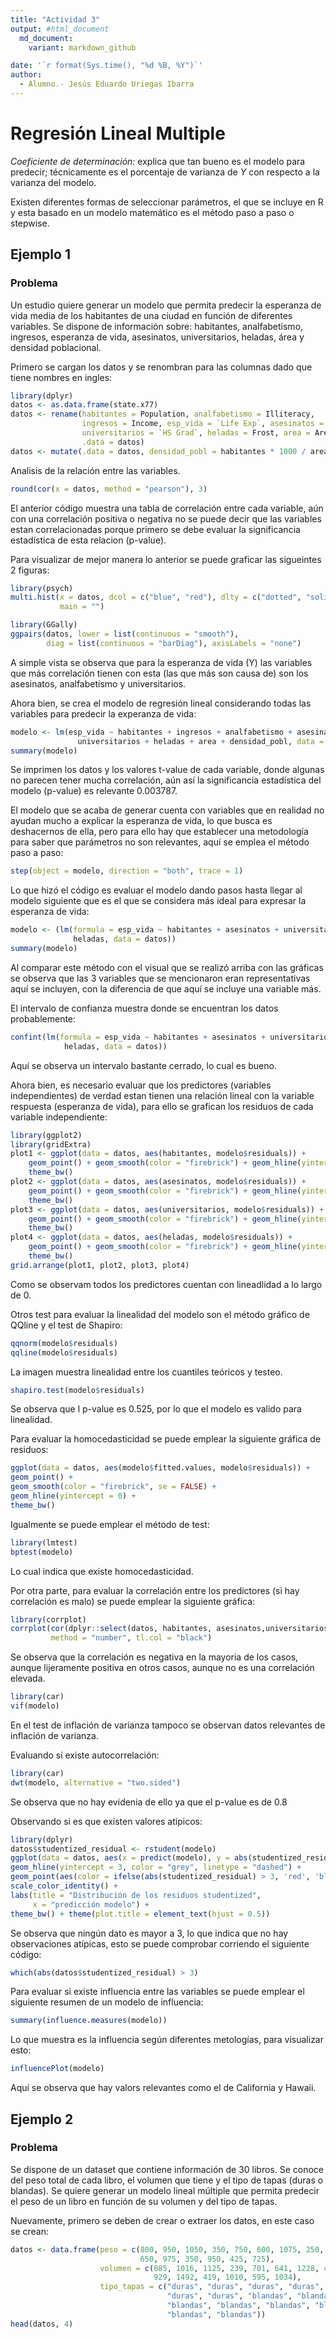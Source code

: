 ```yaml
---
title: "Actividad 3"
output: #html_document
  md_document:
    variant: markdown_github

date: '`r format(Sys.time(), "%d %B, %Y")`'
author:
  - Alumno.- Jesús Eduardo Uriegas Ibarra
---
```


# Regresión Lineal Multiple
*Coeficiente de determinación:* explica que tan bueno es el modelo para predecir; técnicamente es el porcentaje de varianza de $Y$ con respecto a la varianza del modelo.

Existen diferentes formas de seleccionar parámetros, el que se incluye en R y esta basado en un modelo matemático es el método paso a paso o stepwise.

## Ejemplo 1
### Problema
Un estudio quiere generar un modelo que permita predecir la esperanza de vida media de los habitantes de una ciudad en función de diferentes variables. Se dispone de información sobre: habitantes, analfabetismo, ingresos, esperanza de vida, asesinatos, universitarios, heladas, área y densidad poblacional.

Primero se cargan los datos y se renombran para las columnas dado que tiene nombres en ingles:
```r
library(dplyr)
datos <- as.data.frame(state.x77)
datos <- rename(habitantes = Population, analfabetismo = Illiteracy,
                ingresos = Income, esp_vida = `Life Exp`, asesinatos = Murder,
                universitarios = `HS Grad`, heladas = Frost, area = Area,
                .data = datos)
datos <- mutate(.data = datos, densidad_pobl = habitantes * 1000 / area)
```

Analisis de la relación entre las variables.
```r
round(cor(x = datos, method = "pearson"), 3)
```
El anterior código muestra una tabla de correlación entre cada variable, aún con una correlación positiva o negativa no se puede decir que las variables estan correlacionadas porque primero se debe evaluar la significancia estadística de esta relacion (p-value).

Para visualizar de mejor manera lo anterior se puede graficar las sigueintes 2 figuras:
```r
library(psych)
multi.hist(x = datos, dcol = c("blue", "red"), dlty = c("dotted", "solid"),
           main = "")
```
```r
library(GGally)
ggpairs(datos, lower = list(continuous = "smooth"),
        diag = list(continuous = "barDiag"), axisLabels = "none")
```
A simple vista se observa que para la esperanza de vida (Y) las variables que más correlación tienen con esta (las que más son causa de) son los asesinatos, analfabetismo y universitarios.

Ahora bien, se crea el modelo de regresión lineal considerando todas las variables para predecir la experanza de vida:
```r
modelo <- lm(esp_vida ~ habitantes + ingresos + analfabetismo + asesinatos +
               universitarios + heladas + area + densidad_pobl, data = datos )
summary(modelo)
```
Se imprimen los datos y los valores t-value de cada variable, donde algunas no parecen tener mucha correlación, aún así la significancia estadística del modelo (p-value) es relevante 0.003787.

El modelo que se acaba de generar cuenta con variables que en realidad no ayudan mucho a explicar la esperanza de vida, lo que busca es deshacernos de ella, pero para ello hay que establecer una metodología para saber que parámetros no son relevantes, aquí se emplea el método paso a paso:
```r
step(object = modelo, direction = "both", trace = 1)
```
Lo que hizó el código es evaluar el modelo dando pasos hasta llegar al modelo siguiente que es el que se considera más ideal para expresar la esperanza de vida:

```r
modelo <- (lm(formula = esp_vida ~ habitantes + asesinatos + universitarios +
              heladas, data = datos))
summary(modelo)
```
Al comparar este método con el visual que se realizó arriba con las gráficas se observa que las 3 variables que se mencionaron eran representativas aquí se incluyen, con la diferencia de que aquí se incluye una variable más.

El intervalo de confianza muestra donde se encuentran los datos probablemente:
```r
confint(lm(formula = esp_vida ~ habitantes + asesinatos + universitarios +
            heladas, data = datos))
```
Aquí se observa un intervalo bastante cerrado, lo cual es bueno.

Ahora bien, es necesario evaluar que los predictores (variables independientes) de verdad estan tienen una relación lineal con la variable respuesta (esperanza de vida), para ello se grafican los residuos de cada variable independiente:

```r
library(ggplot2)
library(gridExtra)
plot1 <- ggplot(data = datos, aes(habitantes, modelo$residuals)) +
    geom_point() + geom_smooth(color = "firebrick") + geom_hline(yintercept = 0) +
    theme_bw()
plot2 <- ggplot(data = datos, aes(asesinatos, modelo$residuals)) +
    geom_point() + geom_smooth(color = "firebrick") + geom_hline(yintercept = 0) +
    theme_bw()
plot3 <- ggplot(data = datos, aes(universitarios, modelo$residuals)) +
    geom_point() + geom_smooth(color = "firebrick") + geom_hline(yintercept = 0) +
    theme_bw()
plot4 <- ggplot(data = datos, aes(heladas, modelo$residuals)) +
    geom_point() + geom_smooth(color = "firebrick") + geom_hline(yintercept = 0) +
    theme_bw()
grid.arrange(plot1, plot2, plot3, plot4)
```
Como se observam todos los predictores cuentan con lineadlidad a lo largo de 0.

Otros test para evaluar la linealidad del modelo son el método gráfico de QQline y el test de Shapiro:
```r
qqnorm(modelo$residuals)
qqline(modelo$residuals)
```
La imagen muestra linealidad entre los cuantiles teóricos y testeo.
```r
shapiro.test(modelo$residuals)
```
Se observa que l p-value es 0.525, por lo que el modelo es valido para linealidad.

Para evaluar la homocedasticidad se puede emplear la siguiente gráfica de residuos:
```r
ggplot(data = datos, aes(modelo$fitted.values, modelo$residuals)) +
geom_point() +
geom_smooth(color = "firebrick", se = FALSE) +
geom_hline(yintercept = 0) +
theme_bw()
```
Igualmente se puede emplear el método de test:
```r
library(lmtest)
bptest(modelo)
```
Lo cual indica que existe homocedasticidad.

Por otra parte, para evaluar la correlación entre los predictores (si hay correlación es malo) se puede emplear la siguiente gráfica:
```r
library(corrplot)
corrplot(cor(dplyr::select(datos, habitantes, asesinatos,universitarios,heladas)),
         method = "number", tl.col = "black")
```
Se observa que la correlación es negativa en la mayoria de los casos, aunque lijeramente positiva en otros casos, aunque no es una correlación elevada.


```r
library(car)
vif(modelo)
```
En el test de inflación de varianza tampoco se observan datos relevantes de inflación de varianza.

Evaluando si existe autocorrelación:
```r
library(car)
dwt(modelo, alternative = "two.sided")
```
Se observa que no hay evidenia de ello ya que el p-value es de 0.8

Observando si es que existen valores atípicos:
```r
library(dplyr)
datos$studentized_residual <- rstudent(modelo)
ggplot(data = datos, aes(x = predict(modelo), y = abs(studentized_residual))) +
geom_hline(yintercept = 3, color = "grey", linetype = "dashed") +
geom_point(aes(color = ifelse(abs(studentized_residual) > 3, 'red', 'black'))) +
scale_color_identity() +
labs(title = "Distribución de los residuos studentized",
     x = "predicción modelo") + 
theme_bw() + theme(plot.title = element_text(hjust = 0.5))
```
Se observa que ningún dato es mayor a 3, lo que indica que no hay observaciones atípicas, esto se puede comprobar corriendo el siguiente código:
```r
which(abs(datos$studentized_residual) > 3)
```
Para evaluar si existe influencia entre las variables se puede emplear el siguiente resumen de un modelo de influencia:
```r
summary(influence.measures(modelo))
```
Lo que muestra es la influencia según diferentes metologías, para visualizar esto:
```r
influencePlot(modelo)
```
Aquí se observa que hay valors relevantes como el de California y Hawaii.

## Ejemplo 2
### Problema
Se dispone de un dataset que contiene información de 30 libros. Se conoce del peso total de cada libro, el volumen que tiene y el tipo de tapas (duras o blandas). Se quiere generar un modelo lineal múltiple que permita predecir el peso de un libro en función de su volumen y del tipo de tapas.

Nuevamente, primero se deben de crear o extraer los datos, en este caso se crean:
```r
datos <- data.frame(peso = c(800, 950, 1050, 350, 750, 600, 1075, 250, 700,
                             650, 975, 350, 950, 425, 725),
                    volumen = c(885, 1016, 1125, 239, 701, 641, 1228, 412, 953,
                                929, 1492, 419, 1010, 595, 1034),
                    tipo_tapas = c("duras", "duras", "duras", "duras", "duras", 
                                   "duras", "duras", "blandas", "blandas",
                                   "blandas", "blandas", "blandas", "blandas",
                                   "blandas", "blandas"))
head(datos, 4)
```
